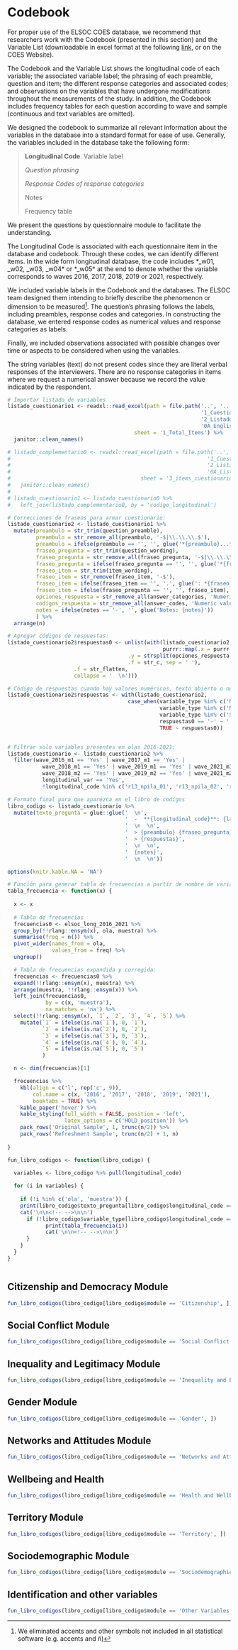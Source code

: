 
# Codebook {#libro-codigos}

For proper use of the ELSOC COES database, we recommend that researchers work with the Codebook (presented in this section) and the Variable List (downloadable in excel format at the following [link](https://coes.cl/wp-content/uploads/Listado-de-Variables-ELSOC-2.xlsx), or on the COES Website).

The Codebook and the Variable List shows the longitudinal code of each variable; the associated variable label; the phrasing of each preamble, question and item; the different response categories and associated codes; and observations on the variables that have undergone modifications throughout the measurements of the study. In addition, the Codebook includes frequency tables for each question according to wave and sample (continuous and text variables are omitted).

We designed the codebook to summarize all relevant information about the variables in the database into a standard format for ease of use. Generally, the variables included in the database take the following form:

> **Longitudinal Code**. Variable label
>
> *Question phrasing*
> 
> *Response Codes of response categories*
> 
> Notes
>
> Frequency table

We present the questions by questionnaire module to facilitate the understanding.

The Longitudinal Code is associated with each questionnaire item in the database and codebook. Through these codes, we can identify different items. In the wide form longitudinal database, the code includes *_w01*, *_w02*, *_w03*, *_w04* or *_w05* at the end to denote whether the variable corresponds to waves 2016, 2017, 2018, 2019 or 2021, respectively.

We included variable labels in the Codebook and the databases. The ELSOC team designed them intending to briefly describe the phenomenon or dimension to be measured^[We eliminated accents and other symbols not included in all statistical software (e.g. accents and ñ)]. The question's phrasing follows the labels, including preambles, response codes and categories. In constructing the database, we entered response codes as numerical values and response categories as labels.

Finally, we included observations associated with possible changes over time or aspects to be considered when using the variables.

The string variables (text) do not present codes since they are literal verbal responses of the interviewers. There are no response categories in items where we request a numerical answer because we record the value indicated by the respondent.

```r

# Importar listado de variables
listado_cuestionario1 <- readxl::read_excel(path = file.path('..', '..', '..', '..',
                                                             '1_Cuestionario_y_Listado_Variables',
                                                             '2_Listado_de_variables_definitivo',
                                                             '0A_English_List_Variables_ELSOC_v2022.xlsx'),
                                        sheet = '1_Total_Items') %>% 
  janitor::clean_names()

# listado_complementario0 <- readxl::read_excel(path = file.path('..', '..', '..', '..',
#                                                              '1_Cuestionario_y_Listado_Variables',
#                                                              '2_Listado_de_variables_definitivo',
#                                                              '0A_Listado_Variables_Global_ELSOC_v2022.xlsx'),
#                                         sheet = '3_items_cuestionario') %>% 
#   janitor::clean_names()
# 
# listado_cuestionario1 <- listado_cuestionario0 %>% 
#   left_join(listado_complementario0, by = 'codigo_longitudinal')

```

```r
# Correcciones de fraseos para armar cuestionario:
listado_cuestionario2 <- listado_cuestionario1 %>% 
  mutate(preambulo = str_trim(question_preamble),
         preambulo = str_remove_all(preambulo, '-$|\\.\\.\\.$'), 
         preambulo = ifelse(preambulo == '', '', glue('*{preambulo}...*')),
         fraseo_pregunta = str_trim(question_wording),
         fraseo_pregunta = str_remove_all(fraseo_pregunta, '-$|\\.\\.\\.$|:$|\\.$'),
         fraseo_pregunta = ifelse(fraseo_pregunta == '', '', glue('*{fraseo_pregunta}*')),
         fraseo_item = str_trim(item_wording),
         fraseo_item = str_remove(fraseo_item, '-$'),
         fraseo_item = ifelse(fraseo_item == '', '.', glue(': *{fraseo_item}*.')),
         fraseo_item = ifelse(fraseo_pregunta == '', '', fraseo_item),
         opciones_respuesta = str_remove_all(answer_categories, 'Numeric value$|\\|Numeric value$'),
         codigos_respuesta = str_remove_all(answer_codes, 'Numeric value$|\\|Numeric value$'),
         notes = ifelse(notes == '-', '', glue('Notes: {notes}'))
         ) %>% 
  arrange(n)

# Agregar códigos de respuestas:
listado_cuestionario2$respuestas0 <- unlist(with(listado_cuestionario2, 
                                                 purrr::map(.x = purrr::map2(.x = strsplit(codigos_respuesta, '\\|'), 
                                      .y = strsplit(opciones_respuesta, '\\|'),  
                                      .f = str_c, sep = ' '),
                     .f = str_flatten,
                     collapse = '  \n')))

# Código de respuestas cuando hay valores numéricos, texto abierto o no hay respuestas (variable creada)
listado_cuestionario2$respuestas <- with(listado_cuestionario2, 
                                      case_when(variable_type %in% c('Nominal', 'Ordinal') & levels != '-' ~ respuestas0,
                                                variable_type %in% c('Nominal', 'Ordinal') & levels == '-' ~ '',
                                                variable_type %in% c('String', 'Numeric') ~ '',
                                                respuestas0 == '-' ~ '',
                                                TRUE ~ respuestas0))


# Filtrar solo variables presentes en olas 2016-2021:
listado_cuestionario <- listado_cuestionario2 %>% 
  filter(wave_2016_m1 == 'Yes' | wave_2017_m1 == 'Yes' |
           wave_2018_m1 == 'Yes' | wave_2019_m1 == 'Yes' | wave_2021_m1 == 'Yes' |
           wave_2018_m2 == 'Yes' | wave_2019_m2 == 'Yes' | wave_2021_m2 == 'Yes' | 
           longitudinal_var == 'Yes',
           !longitudinal_code %in% c('r13_npila_01', 'r13_npila_02', 'r13_npila_03', 'r13_npila_04', 'r13_npila_05'))


```

```r
# Formato final para que aparezca en el libro de codigos
libro_codigo <- listado_cuestionario %>% 
  mutate(texto_pregunta = glue::glue('  \n', 
                                     '  -  **{longitudinal_code}**: {label}',
                                     '  \n  \n',
                                     '  > {preambulo} {fraseo_pregunta}{fraseo_item}  \n  \n',
                                     '  > {respuestas}',
                                     '  \n  \n',
                                     '  {notes}',
                                     '  \n  \n'))

```

```r

options(knitr.kable.NA = 'NA')

# Función para generar tabla de frecuencias a partir de nombre de variable:
tabla_frecuencia <- function(x) {
  
  x <- x
  
  # Tabla de frecuencias
  frecuencias0 <- elsoc_long_2016_2021 %>%
  group_by(!!rlang::ensym(x), ola, muestra) %>% 
  summarise(freq = n()) %>% 
  pivot_wider(names_from = ola, 
              values_from = freq) %>%
  ungroup()

  # Tabla de frecuencias expandida y corregida:
  frecuencias <- frecuencias0 %>% 
  expand(!!rlang::ensym(x), muestra) %>% 
  arrange(muestra, !!rlang::ensym(x)) %>%
  left_join(frecuencias0, 
            by = c(x, 'muestra'), 
            na_matches = 'na') %>% 
  select(!!rlang::ensym(x), `1`, `2`, `3`, `4`, `5`) %>% 
    mutate(`1` = ifelse(is.na(`1`), 0, `1`),
           `2` = ifelse(is.na(`2`), 0, `2`),
           `3` = ifelse(is.na(`3`), 0, `3`),
           `4` = ifelse(is.na(`4`), 0, `4`),
           `5` = ifelse(is.na(`5`), 0, `5`)
           )

  n <- dim(frecuencias)[1]

  frecuencias %>%
    kbl(align = c('l', rep('c', 9)),
        col.name = c(x, '2016', '2017', '2018', '2019', '2021'),
        booktabs = TRUE) %>%
    kable_paper('hover') %>% 
    kable_styling(full_width = FALSE, position = 'left',
                  latex_options = c('HOLD_position')) %>% 
    pack_rows('Original Sample', 1, trunc(n/2)) %>% 
    pack_rows('Refreshment Sample', trunc(n/2) + 1, n)
  
}

fun_libro_codigos <- function(libro_codigo) {
  
  variables <- libro_codigo %>% pull(longitudinal_code)

  for (i in variables) {
  
    if (!i %in% c('ola', 'muestra')) {
    print(libro_codigo$texto_pregunta[libro_codigo$longitudinal_code == i])
    cat('\n\n<!-- -->\n\n')
      if (!libro_codigo$variable_type[libro_codigo$longitudinal_code == i] %in% c('Numeric', 'String')) {
            print(tabla_frecuencia(i))
            cat('\n\n<!-- -->\n\n')
      }
    }
  }
}



```

## Citizenship and Democracy Module

```r

fun_libro_codigos(libro_codigo[libro_codigo$module == 'Citizenship', ])

```

## Social Conflict Module

```r

fun_libro_codigos(libro_codigo[libro_codigo$module == 'Social Conflict', ])

```

## Inequality and Legitimacy Module

```r

fun_libro_codigos(libro_codigo[libro_codigo$module == 'Inequality and Legitimacy', ])

```

## Gender Module

```r

fun_libro_codigos(libro_codigo[libro_codigo$module == 'Gender', ])

```

## Networks and Attitudes Module

```r

fun_libro_codigos(libro_codigo[libro_codigo$module == 'Networks and Attitudes', ])

```

## Wellbeing and Health

```r

fun_libro_codigos(libro_codigo[libro_codigo$module == 'Health and Wellbeing', ])

```

## Territory Module

```r

fun_libro_codigos(libro_codigo[libro_codigo$module == 'Territory', ])

```

## Sociodemographic Module

```r

fun_libro_codigos(libro_codigo[libro_codigo$module == 'Sociodemographic', ])

```

## Identification and other variables

```r

fun_libro_codigos(libro_codigo[libro_codigo$module == 'Other Variables', ])

```


\newpage

